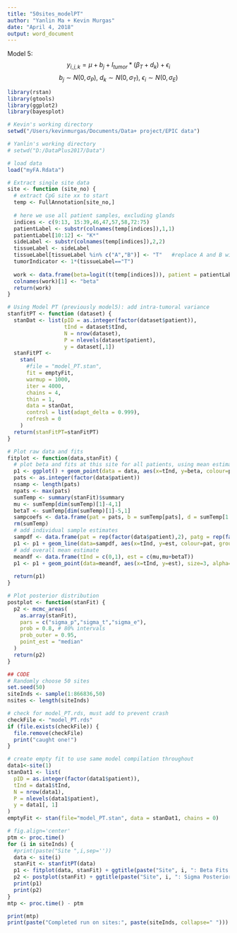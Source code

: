 ```yaml
---
title: "50sites_modelPT"
author: "Yanlin Ma + Kevin Murgas"
date: "April 4, 2018"
output: word_document
---
```

Model 5: $$ y_{i,j,k} = \mu + b_j + I_{tumor} * ( \beta_T + d_k) + \epsilon_i$$
$$ b_j \sim N(0, \sigma_P), \ d_k \sim N(0, \sigma_T), \ \epsilon_i \sim N(0,\sigma_E)  $$
```r
library(rstan)
library(gtools)
library(ggplot2)
library(bayesplot)
```

```r
# Kevin's working directory
setwd("/Users/kevinmurgas/Documents/Data+ project/EPIC data")

# Yanlin's working directory
# setwd("D:/DataPlus2017/Data")

# load data
load("myFA.Rdata")

# Extract single site data
site <- function (site_no) {
  # extract CpG site xx to start
  temp <- FullAnnotation[site_no,]
  
  # here we use all patient samples, excluding glands
  indices <- c(9:13, 15:39,46,47,57,58,72:75)
  patientLabel <- substr(colnames(temp[indices]),1,1)
  patientLabel[10:12] <- "K*"
  sideLabel <- substr(colnames(temp[indices]),2,2)
  tissueLabel <- sideLabel
  tissueLabel[tissueLabel %in% c("A","B")] <- "T"   #replace A and B with T
  tumorIndicator <- 1*(tissueLabel=="T")
  
  work <- data.frame(beta=logit(t(temp[indices])), patient = patientLabel, tissue=tissueLabel, side=sideLabel, tInd=tumorIndicator)
  colnames(work)[1] <- "beta"
  return(work)
}

# Using Model PT (previously model5): add intra-tumoral variance
stanfitPT <- function (dataset) {
  stanDat <- list(pID = as.integer(factor(dataset$patient)),
                  tInd = dataset$tInd,
                  N = nrow(dataset),
                  P = nlevels(dataset$patient),
                  y = dataset[,1])
  stanFitPT <-
    stan(
      #file = "model_PT.stan",
      fit = emptyFit,
      warmup = 1000,
      iter = 4000,
      chains = 4,
      thin = 1,
      data = stanDat,
      control = list(adapt_delta = 0.999),
      refresh = 0
    )
  return(stanFitPT=stanFitPT)
}

# Plot raw data and fits
fitplot <- function(data,stanFit) {
  # plot beta and fits at this site for all patients, using mean estimates for b coefficients
  p1 <- ggplot() + geom_point(data = data, aes(x=tInd, y=beta, colour=patient))
  pats <- as.integer(factor(data$patient))
  nsamp <- length(pats)
  npats <- max(pats)
  sumTemp <- summary(stanFit)$summary
  mu <- sumTemp[dim(sumTemp)[1]-4,1]
  betaT <- sumTemp[dim(sumTemp)[1]-5,1]
  sampcoefs <- data.frame(pat = pats, b = sumTemp[pats], d = sumTemp[1:nsamp+npats])
  rm(sumTemp)
  # add individual sample estimates
  sampdf <- data.frame(pat = rep(factor(data$patient),2), patg = rep(factor(1:nsamp),2), tInd = c(rep(0,nsamp),rep(1,nsamp)), est = c(sampcoefs$b+mu, (sampcoefs$b+mu+sampcoefs$d+betaT)))
  p1 <- p1 + geom_line(data=sampdf, aes(x=tInd, y=est, colour=pat, group=patg))
  # add overall mean estimate
  meandf <- data.frame(tInd = c(0,1), est = c(mu,mu+betaT))
  p1 <- p1 + geom_point(data=meandf, aes(x=tInd, y=est), size=3, alpha=0.7) + geom_line(data=meandf, aes(x=tInd, y=est), size=2, alpha=0.5)
  
  return(p1)
}

# Plot posterior distribution
postplot <- function(stanFit) {
  p2 <- mcmc_areas(
    as.array(stanFit), 
    pars = c("sigma_p","sigma_t","sigma_e"),
    prob = 0.8, # 80% intervals
    prob_outer = 0.95, 
    point_est = "median"
  )
  return(p2)
}

## CODE
# Randomly choose 50 sites
set.seed(50)
siteInds <- sample(1:866836,50)
nsites <- length(siteInds)

# check for model_PT.rds, must add to prevent crash
checkFile <- "model_PT.rds"
if (file.exists(checkFile)) {
  file.remove(checkFile)
  print("caught one!") 
}

# create empty fit to use same model compilation throughout
data1<-site(1)
stanDat1 <- list(
  pID = as.integer(factor(data1$patient)),
  tInd = data1$tInd,
  N = nrow(data1),
  P = nlevels(data1$patient),
  y = data1[, 1]
)
emptyFit <- stan(file="model_PT.stan", data = stanDat1, chains = 0)

```

```r
# fig.align='center'
ptm <- proc.time()
for (i in siteInds) {
  #print(paste("Site ",i,sep=''))
  data <- site(i)
  stanFit <- stanfitPT(data)
  p1 <- fitplot(data, stanFit) + ggtitle(paste("Site", i, ": Beta Fits by Patient"))
  p2 <- postplot(stanFit) + ggtitle(paste("Site", i, ": Sigma Posteriors"))
  print(p1)
  print(p2)
}
mtp <- proc.time() - ptm

```


```r

print(mtp)
print(paste("Completed run on sites:", paste(siteInds, collapse=" ")))

```